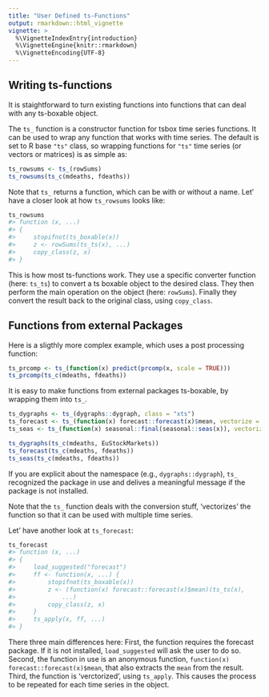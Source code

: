 ```yaml
---
title: "User Defined ts-Functions"
output: rmarkdown::html_vignette
vignette: >
  %\VignetteIndexEntry{introduction}
  %\VignetteEngine{knitr::rmarkdown}
  %\VignetteEncoding{UTF-8}
---
```



## Writing ts-functions

It is staightforward to turn existing functions into functions that can deal
with any ts-boxable object.

The `ts_` function is a constructor function for tsbox time series functions. It
can be used to wrap any function that works with time series. The default is set
to R base `"ts"` class, so wrapping functions for `"ts"` time series (or vectors
or matrices) is as simple as:

```r
ts_rowsums <- ts_(rowSums)
ts_rowsums(ts_c(mdeaths, fdeaths))

```
Note that `ts_` returns a function, which can be with or without a name. Let' have a closer look at how `ts_rowsums` looks like:

```r
ts_rowsums
#> function (x, ...) 
#> {
#>     stopifnot(ts_boxable(x))
#>     z <- rowSums(ts_ts(x), ...)
#>     copy_class(z, x)
#> }

```

This is how most ts-functions work. They use a specific converter function
(here: `ts_ts`) to convert a ts boxable object to the desired class. They then
perform the main operation on the object (here: `rowSums`). Finally they convert
the result back to the original class, using `copy_class`.


## Functions from external Packages

Here is a sligthly more complex example, which uses a post processing function:

```r
ts_prcomp <- ts_(function(x) predict(prcomp(x, scale = TRUE)))
ts_prcomp(ts_c(mdeaths, fdeaths))
```

It is easy to make functions from external packages ts-boxable, by wrapping them
into `ts_`.

```r
ts_dygraphs <- ts_(dygraphs::dygraph, class = "xts")
ts_forecast <- ts_(function(x) forecast::forecast(x)$mean, vectorize = TRUE)
ts_seas <- ts_(function(x) seasonal::final(seasonal::seas(x)), vectorize = TRUE)

ts_dygraphs(ts_c(mdeaths, EuStockMarkets))
ts_forecast(ts_c(mdeaths, fdeaths))
ts_seas(ts_c(mdeaths, fdeaths))
```

If you are explicit about the namespace (e.g., `dygraphs::dygraph`), 
`ts_` recognized the package in use and delives a meaningful message if the 
package is not installed.

Note that the `ts_` function deals with the conversion stuff, 'vectorizes' the
function so that it can be used with multiple time series.

Let' have another look at `ts_forecast`:

```r
ts_forecast
#> function (x, ...) 
#> {
#>     load_suggested("forecast")
#>     ff <- function(x, ...) {
#>         stopifnot(ts_boxable(x))
#>         z <- (function(x) forecast::forecast(x)$mean)(ts_ts(x), 
#>             ...)
#>         copy_class(z, x)
#>     }
#>     ts_apply(x, ff, ...)
#> }
```

There three main differences here: First, the function requires the forecast
package. If it is not installed, `load_suggested` will ask the user to do so.
Second, the function in use is an anonymous function, `function(x)
forecast::forecast(x)$mean`, that also extracts the `mean` from the result.
Third, the function is 'verctorized', using `ts_apply`. This causes the process
to be repeated for each time series in the object.



